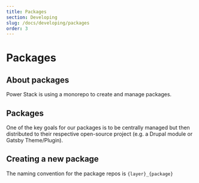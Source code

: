 ```yaml
---
title: Packages
section: Developing
slug: /docs/developing/packages
order: 3
---
```


# Packages

## About packages

Power Stack is using a monorepo to create and manage packages.

## Packages

One of the key goals for our packages is to be centrally managed but then distributed to their respective open-source
project (e.g. a Drupal module or Gatsby Theme/Plugin).

## Creating a new package

The naming convention for the package repos is `{layer}_{package}`

